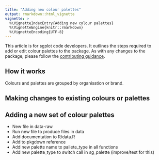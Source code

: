 ```yaml
---
title: "Adding new colour palettes"
output: rmarkdown::html_vignette
vignette: >
  %\VignetteIndexEntry{Adding new colour palettes}
  %\VignetteEngine{knitr::rmarkdown}
  %\VignetteEncoding{UTF-8}
---
```


This article is for sgplot code developers. It outlines the steps required to add or edit colour palettes to the package. As with any changes to the package, please follow the [contributing guidance](https://scotgovanalysis.github.io/sgplot/CONTRIBUTING.html).

## How it works

Colours and palettes are grouped by organisation or brand. 

## Making changes to existing colours or palettes



## Adding a new set of colour palettes

* New file in data-raw
* Run new file to produce files in data
* Add documentation to R/data.R
* Add to pkgdown reference
* Add new palette name to pallete_type in all functions
* Add new palette_type to switch call in sg_palette (improve/test for this)
